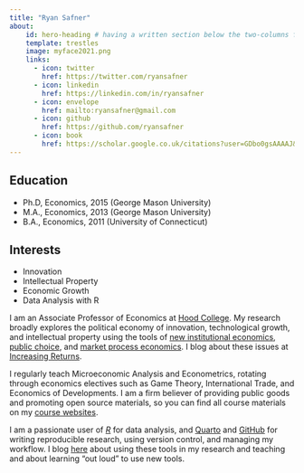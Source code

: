 ```yaml
---
title: "Ryan Safner"
about:
    id: hero-heading # having a written section below the two-columns format
    template: trestles
    image: myface2021.png
    links:
      - icon: twitter
        href: https://twitter.com/ryansafner
      - icon: linkedin
        href: https://linkedin.com/in/ryansafner
      - icon: envelope
        href: mailto:ryansafner@gmail.com
      - icon: github
        href: https://github.com/ryansafner
      - icon: book
        href: https://scholar.google.co.uk/citations?user=GDbo0gsAAAAJ&hl=en
---
```


<!-- This part is above the two-columns  -->

:::{#hero-heading} 

## Education

- Ph.D, Economics, 2015 (George Mason University)
- M.A., Economics, 2013 (George Mason University)
- B.A., Economics, 2011 (University of Connecticut)

## Interests

- Innovation
- Intellectual Property
- Economic Growth
- Data Analysis with R

:::

<!-- This part is below the two columns --> 

I am an Associate Professor of Economics at [Hood College](https://www.hood.edu/academics/faculty/ryan-safner). My research broadly explores the political economy of innovation, technological growth, and intellectual property using the tools of [new institutional economics](https://en.wikipedia.org/wiki/New_institutional_economics), [public choice](https://en.wikipedia.org/wiki/Public_choice), and [market process economics](http://www.econlib.org/library/Enc/AustrianSchoolofEconomics.html). I blog about these issues at [Increasing Returns](https://increasingreturns.substack.com).

I regularly teach Microeconomic Analysis and Econometrics, rotating through economics electives such as Game Theory, International Trade, and Economics of  Developments. I am a firm believer of providing public goods and promoting open source materials, so you can find all course materials on my [course websites](teaching.qmd).

I am a passionate user of [*R*](https://www.r-project.org/) for data analysis, and [Quarto](https://quarto.org/) and [GitHub](https://github.com) for writing reproducible research, using version control, and managing my workflow. I blog [here](/blog.html) about using these tools in my research and teaching and about learning "out loud" to use new tools.